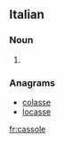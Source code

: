 ==Italian==

===Noun===
{{head|it|plural}} {{f}}

# {{plural of|cassola|lang=it}}

===Anagrams===
* [[colasse#Italian|colasse]]
* [[locasse#Italian|locasse]]

[[fr:cassole]]